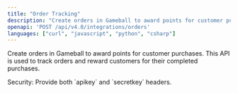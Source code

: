 ```yaml
---
title: "Order Tracking"
description: "Create orders in Gameball to award points for customer purchases."
openapi: 'POST /api/v4.0/integrations/orders'
languages: ["curl", "javascript", "python", "csharp"]
---
```


Create orders in Gameball to award points for customer purchases. This API is used to track orders and reward customers for their completed purchases.

<Info>
Security: Provide both `apikey` and `secretkey` headers.
</Info>

